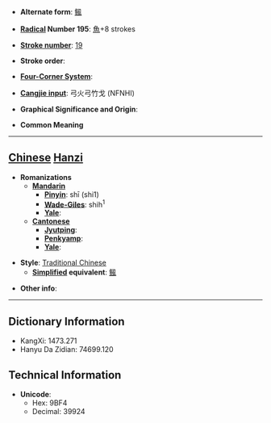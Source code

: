 * '''Alternate form''': [[鲺]]

* '''[[Wiktionary:Chinese radical index| Radical]] Number 195''': [[Wiktionary:Chinese radical index 魚|魚]]+8 strokes

* '''[[Wiktionary:Chinese total strokes index|Stroke number]]''': [[Wiktionary:Chinese total strokes index 19|19]]

* '''Stroke order''': 

* '''[[Wiktionary:Chinese four corner index|Four-Corner System]]''': 

* '''[[Wiktionary:Chinese Cangjie index|Cangjie input]]''': 弓火弓竹戈 (NFNHI)

* '''Graphical Significance and Origin''': 

* '''Common Meaning'''

----

== [[Chinese]] [[Hanzi]] ==

* '''Romanizations'''
** '''[[Mandarin]]'''
*** '''[[Pinyin]]''': shī (shi1)
*** '''[[Wade-Giles]]''': shih<sup>1</sup>
*** '''[[Yale]]''': 
** '''[[Cantonese]]'''
*** '''[[Jyutping]]''':
*** '''[[Penkyamp]]''': 
*** '''[[Yale]]''': 

* '''Style''': [[Traditional Chinese]] 
** '''[[Simplified Chinese|Simplified]] equivalent''': [[鲺]]

* '''Other info''': 

----

== Dictionary Information ==

* KangXi: 1473.271
* Hanyu Da Zidian: 74699.120

== Technical Information ==

* '''Unicode''':
** Hex: 9BF4
** Decimal: 39924